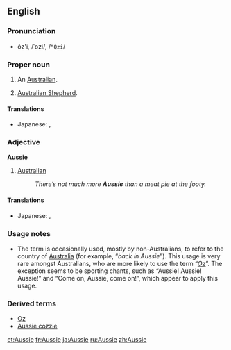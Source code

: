 ==English==

{{wikipedia}}

===Pronunciation===
*ŏz'i, /ˈɒzi/, /<tt>"Qzi</tt>/

===Proper noun===
{{en-noun}}

# {{informal}} An [[Australian]].
# {{informal}} [[Australian Shepherd]].

====Translations====
{{trans-top|an Australian}}
{{trans-mid}}
* Japanese: {{t|ja|オージー|tr=ōjī|sc=Jpan}}, {{t-|ja|オーストラリア人|tr=ōsutoraria-jin|sc=Jpan}}
{{trans-bottom}}

{{trans-top|slang: Australian Shepherd}}
{{trans-mid}}
{{trans-bottom}}

===Adjective===
'''Aussie'''

# {{informal}} [[Australian]]
#: ''There’s not much more '''Aussie''' than a meat pie at the footy.''

====Translations====
{{trans-top|an Australian}}
{{trans-mid}}
* Japanese: {{t|ja|オージーの|tr=ōjī-no|sc=Jpan}}, {{t|ja|オーストラリア人の|tr=ōsutoraria-jin-no|sc=Jpan}}
{{trans-bottom}}

===Usage notes===
*The term is occasionally used, mostly by non-Australians, to refer to the country of [[Australia]] (for example, “''back in Aussie''”). This usage is very rare amongst Australians, who are more likely to use the term “''[[Oz]]''”. The exception seems to be sporting chants, such as “Aussie! Aussie! Aussie!” and “Come on, Aussie, come on!”, which appear to apply this usage.

===Derived terms===
*[[Oz]]
*[[Aussie cozzie]]

[[et:Aussie]]
[[fr:Aussie]]
[[ja:Aussie]]
[[ru:Aussie]]
[[zh:Aussie]]